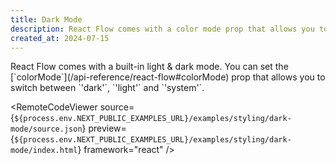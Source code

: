 ```yaml
---
title: Dark Mode
description: React Flow comes with a color mode prop that allows you to switch between dark, light and system mode.
created_at: 2024-07-15
---
```



<ExampleLayout>
React Flow comes with a built-in light & dark mode. You can set the [`colorMode`](/api-reference/react-flow#colorMode) prop that allows you to switch between `'dark'`, `'light'` and `'system'`.

<RemoteCodeViewer
  source={`${process.env.NEXT_PUBLIC_EXAMPLES_URL}/examples/styling/dark-mode/source.json`}
  preview={`${process.env.NEXT_PUBLIC_EXAMPLES_URL}/examples/styling/dark-mode/index.html`}
  framework="react"
/>
</ExampleLayout>
